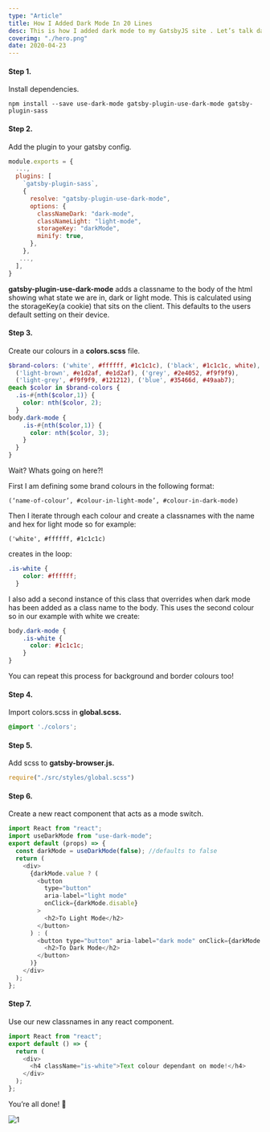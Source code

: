 ```yaml
---
type: "Article"
title: How I Added Dark Mode In 20 Lines
desc: This is how I added dark mode to my GatsbyJS site . Let’s talk dark mode...
coverimg: "./hero.png"
date: 2020-04-23
---
```


#### Step 1.

Install dependencies.

`npm install --save use-dark-mode gatsby-plugin-use-dark-mode gatsby-plugin-sass`

#### Step 2.

Add the plugin to your gatsby config.
```js
module.exports = {  
  ...,  
  plugins: [  
    `gatsby-plugin-sass`,  
    {  
      resolve: "gatsby-plugin-use-dark-mode",  
      options: {  
        classNameDark: "dark-mode",  
        classNameLight: "light-mode",  
        storageKey: "darkMode",  
        minify: true,  
      },  
    },  
   ...,  
  ],  
}
```

**gatsby-plugin-use-dark-mode** adds a classname to the body of the html showing what state we are in, dark or light mode. This is calculated using the storageKey(a cookie) that sits on the client. This defaults to the users default setting on their device.

#### Step 3.

Create our colours in a **colors.scss** file.
```scss
$brand-colors: ('white', #ffffff, #1c1c1c), ('black', #1c1c1c, white),  
  ('light-brown', #e1d2af, #e1d2af), ('grey', #2e4052, #f9f9f9),  
  ('light-grey', #f9f9f9, #121212), ('blue', #35466d, #49aab7);  
@each $color in $brand-colors {  
  .is-#{nth($color,1)} {  
    color: nth($color, 2);  
  }  
body.dark-mode {  
    .is-#{nth($color,1)} {  
      color: nth($color, 3);  
    }  
  }  
}
```

Wait? Whats going on here?!

First I am defining some brand colours in the following format:

`(‘name-of-colour’, #colour-in-light-mode’, #colour-in-dark-mode)`

Then I iterate through each colour and create a classnames with the name and hex for light mode so for example:

`('white', #ffffff, #1c1c1c)`

creates in the loop:
```scss
.is-white {  
    color: #ffffff;  
  }
```
I also add a second instance of this class that overrides when dark mode has been added as a class name to the body. This uses the second colour so in our example with white we create:
```scss
body.dark-mode {  
    .is-white {  
      color: #1c1c1c;  
    }  
}
```

You can repeat this process for background and border colours too!

#### Step 4.

Import colors.scss in **global.scss.**
```scss
@import './colors';
```
#### Step 5.

Add scss to **gatsby-browser.js.**
```js
require("./src/styles/global.scss")
```
#### Step 6.

Create a new react component that acts as a mode switch.
```js
import React from "react";  
import useDarkMode from "use-dark-mode";  
export default (props) => {  
  const darkMode = useDarkMode(false); //defaults to false  
  return (  
    <div>  
      {darkMode.value ? (  
        <button  
          type="button"  
          aria-label="light mode"  
          onClick={darkMode.disable}  
        >  
          <h2>To Light Mode</h2>  
        </button>  
      ) : (  
        <button type="button" aria-label="dark mode" onClick={darkMode.enable}>  
          <h2>To Dark Mode</h2>  
        </button>  
      )}  
    </div>  
  );  
};
```

#### Step 7.

Use our new classnames in any react component.
```js
import React from "react";  
export default () => {  
  return (  
    <div>  
      <h4 className="is-white">Text colour dependant on mode!</h4>  
    </div>  
  );  
};
```

You’re all done! 🎉

![1](./1.gif)